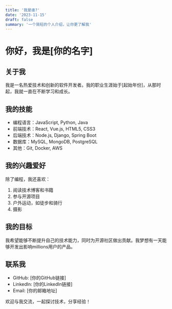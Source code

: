 ```yaml
---
title: '我是谁?'
date: '2023-11-15'
draft: false
summary: '一个简短的个人介绍，让你更了解我'
---
```


# 你好，我是[你的名字]

## 关于我

我是一名热爱技术和创新的软件开发者。我的职业生涯始于[起始年份]，从那时起，我就一直在不断学习和成长。

## 我的技能

- 编程语言：JavaScript, Python, Java
- 前端技术：React, Vue.js, HTML5, CSS3
- 后端技术：Node.js, Django, Spring Boot
- 数据库：MySQL, MongoDB, PostgreSQL
- 其他：Git, Docker, AWS

## 我的兴趣爱好

除了编程，我还喜欢：

1. 阅读技术博客和书籍
2. 参与开源项目
3. 户外运动，如徒步和骑行
4. 摄影

## 我的目标

我希望能够不断提升自己的技术能力，同时为开源社区做出贡献。我梦想有一天能够开发出影响millions用户的产品。

## 联系我

- GitHub: [你的GitHub链接]
- LinkedIn: [你的LinkedIn链接]
- Email: [你的邮箱地址]

欢迎与我交流，一起探讨技术，分享经验！
